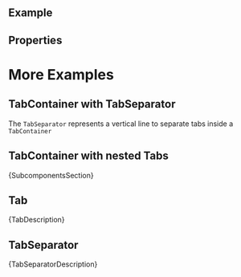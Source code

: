 
<Meta of={ComponentStories} />

<DocsHeader />

<br />

## Example

<Canvas of={ComponentStories.Default} />

## Properties

<ControlsWithNote of={ComponentStories.Default} />

<DomRefTable rows={TabContainerDomRef} />

# More Examples

## TabContainer with TabSeparator

The <code>TabSeparator</code> represents a vertical line to separate tabs inside a <code>TabContainer</code>

<Canvas of={ComponentStories.WithTabSeparator} />

## TabContainer with nested Tabs

<Canvas of={ComponentStories.WithNestedTabs} />

<Markdown>{SubcomponentsSection}</Markdown>

## Tab

<Markdown>{TabDescription}</Markdown>
<ArgTypesWithNote hideHTMLPropsNote exclude={excludePropsForAbstract} of={Tab} />

## TabSeparator

<Markdown>{TabSeparatorDescription}</Markdown>
<ArgTypesWithNote hideHTMLPropsNote exclude={excludePropsForAbstract} of={TabSeparator} />

<Footer />
